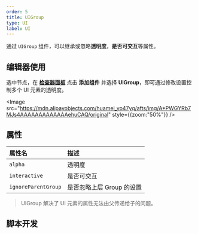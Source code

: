 ```yaml
---
order: 5
title: UIGroup
type: UI
label: UI
---
```


通过 `UIGroup` 组件，可以继承或忽略**透明度**，**是否可交互**等属性。

## 编辑器使用

选中节点，在 **[检查器面板](/docs/interface/inspector)** 点击 **添加组件** 并选择 **UIGroup**，即可通过修改设置控制多个 UI 元素的透明度。

<Image src="https://mdn.alipayobjects.com/huamei_yo47yq/afts/img/A*PWGYRb7MJs4AAAAAAAAAAAAAehuCAQ/original" style={{zoom:"50%"}} />

## 属性

| 属性名              | 描述                      |
| :------------------ | :------------------------ |
| `alpha`             | 透明度                    |
| `interactive`       | 是否可交互                |
| `ignoreParentGroup` | 是否忽略上层 Group 的设置 |

> UIGroup 解决了 UI 元素的属性无法由父传递给子的问题。

## 脚本开发

<Playground href="/embed/xr-ar-simple" />
